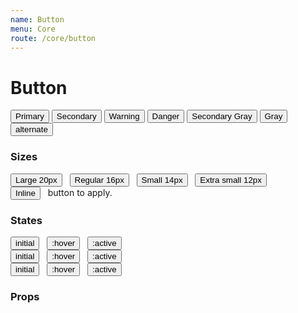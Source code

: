 ```yaml
---
name: Button
menu: Core
route: /core/button
---
```



# Button

<Playground>
  <Box row margin={{ bottom: 2 }}>
    <Button>Primary</Button>
    <Button variant="secondary">Secondary</Button>
    <Button variant="warning">Warning</Button>
    <Button variant="danger">Danger</Button>
  </Box>
  <Box row>
    <Button variant="secondary-gray" emphasis={false}>Secondary Gray</Button>
    <Button variant="gray">Gray</Button>
    <Button variant="alternate" emphasis={false}>alternate</Button>
  </Box>
</Playground>

### Sizes

<Box row valign="bottom">
  <Button size="large" variant="secondary-gray">Large 20px</Button>
  &nbsp;
  <Button variant="secondary-gray">Regular 16px</Button>
  &nbsp;
  <Button size="small" variant="secondary-gray">Small 14px</Button>
  &nbsp;
  <Button size="xsmall" variant="secondary-gray">Extra small 12px</Button>
</Box>

<br />

<Box row>
  <Button size="inline" variant="secondary-gray">Inline</Button> &nbsp; button to apply.
</Box>


### States

<Box row>
  <Button size="small">initial</Button>
  &nbsp;
  <Button size="small" className="_forceHover">:hover</Button>
  &nbsp;
  <Button size="small" className="_forceActive">:active</Button>
</Box>

<br />

<Box row>
  <Button size="small" variant="secondary">initial</Button>
  &nbsp;
  <Button size="small" variant="secondary" className="_forceHover">:hover</Button>
  &nbsp;
  <Button size="small" variant="secondary" className="_forceActive">:active</Button>
</Box>

<br />

<Box row>
  <Button size="small" variant="gray">initial</Button>
  &nbsp;
  <Button size="small" variant="gray" className="_forceHover">:hover</Button>
  &nbsp;
  <Button size="small" variant="gray" className="_forceActive">:active</Button>
</Box>

### Props

<Props of={Button} />
